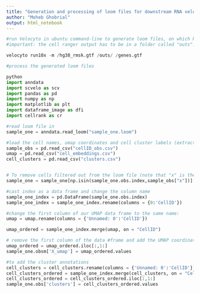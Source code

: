 ---
title: "Generation and processing of loom files for downstream RNA velocity analysis of sorted endothelial cells"
author: "Moheb Ghobrial"
output: html_notebook
---

```{python}
#run Velocyto in ubuntu command-line to generate loom files, on which RNA velocity analysis is performed 
#important: the cell ranger output has to be in a folder called "outs".

velocyto run10x -m /hg38_rmsk.gtf /outs/ /genes.gtf 

```

```{python}
#process the generated loom files 

python
import anndata
import scvelo as scv
import pandas as pd
import numpy as np
import matplotlib as plt
import dataframe_image as dfi
import cellrank as cr

#read loom file in
sample_one = anndata.read_loom("sample_one.loom")

#load the cell names, umap coordinates and cell cluster labels (extracted from the seurat object)
sample_obs = pd.read_csv("cellID_obs.csv")
umap = pd.read_csv("cell_embeddings.csv")
cell_clusters = pd.read_csv("clusters.csv")


# To remove cells filtered out from the loom file (note that "x" is the column name of the "sample_obs" and "cellID_obs.csv" files.
sample_one = sample_one[np.isin(sample_one.obs.index,sample_obs["x"])]

#cast index as a data frame and change the column name
sample_one_index = pd.DataFrame(sample_one.obs.index)
sample_one_index = sample_one_index.rename(columns = {0:'CellID'})

#change the first column of our UMAP data frame to the same name:
umap = umap.rename(columns = {'Unnamed: 0':'CellID'})

umap_ordered = sample_one_index.merge(umap, on = "CellID")

# remove the first column of the data #frame and add the UMAP coordinates to our anndata object.
umap_ordered = umap_ordered.iloc[:,1:]
sample_one.obsm['X_umap'] = umap_ordered.values

#to add the cluster annotations 
cell_clusters = cell_clusters.rename(columns = {'Unnamed: 0':'CellID'})
cell_clusters_ordered = sample_one_index.merge(cell_clusters, on = "CellID")
cell_clusters_ordered = cell_clusters_ordered.iloc[:,1:]
sample_one.obs['clusters'] = cell_clusters_ordered.values
```

